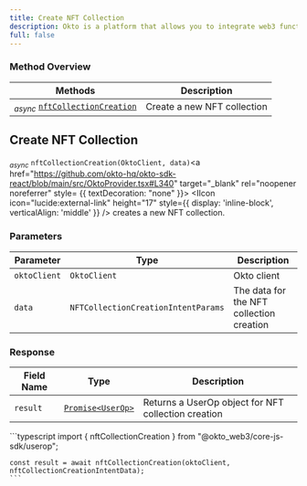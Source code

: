 ```yaml
---
title: Create NFT Collection
description: Okto is a platform that allows you to integrate web3 functionality into your app without building things from scratch.
full: false
---
```




### Method Overview

| Methods                                                                         | Description                          |                 
|---------------------------------------------------------------------------------|--------------------------------------|
| <sub><i>async</i></sub> [`nftCollectionCreation`](#create-collection) | Create a new NFT collection |

<div className="method-box">

## Create NFT Collection

<sub><i>async</i></sub> `nftCollectionCreation(OktoClient, data)`<a href="https://github.com/okto-hq/okto-sdk-react/blob/main/src/OktoProvider.tsx#L340" target="_blank" rel="noopener noreferrer" style= {{ textDecoration: "none" }}> <IIcon icon="lucide:external-link" height="17" style={{ display: 'inline-block', verticalAlign: 'middle' }} /></a> creates a new NFT collection.

### Parameters

| Parameter   | Type                        | Description                            | 
|-------------|-----------------------------|----------------------------------------|
| `oktoClient` | `OktoClient` | Okto client |
| `data` | `NFTCollectionCreationIntentParams` | The data for the NFT collection creation |

### Response

<Callout title="Success Response">

| Field Name | Type                  | Description                                   | 
|------------|-----------------------|-----------------------------------------------|
| `result`   | [`Promise<UserOp>`](/api-docs#model/userop) | Returns a UserOp object for NFT collection creation | 

</Callout>


<Accordions>
<Accordion title="Example">
<Tabs items={['Typescript']}>
  <Tab value="Typescript">
    ```typescript
    import { nftCollectionCreation } from "@okto_web3/core-js-sdk/userop";

    const result = await nftCollectionCreation(oktoClient, nftCollectionCreationIntentData);
    ```
  </Tab>
</Tabs>
</Accordion>
</Accordions>

</div>
